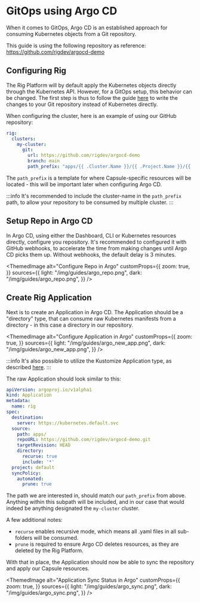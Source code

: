 
# GitOps using Argo CD

When it comes to GitOps, Argo CD is an established approach for consuming Kubernetes objects from a Git repository.

This guide is using the following repository as reference: https://github.com/rigdev/argocd-demo

## Configuring Rig

The Rig Platform will by default apply the Kubernetes objects directly through the Kubernetes API. However, for a GitOps setup, this behavior can be changed.
The first step is thus to follow the guide [here](/operator-manual/gitops#gitops-for-rig-platform-resource-changes) to write the changes to your Git repository instead of Kubernetes directly.

When configuring the cluster, here is an example of using our GitHub repository:

```yaml title="Helm values - Platform"
rig:
  clusters:
    my-cluster:
      git:
        url: https://github.com/rigdev/argocd-demo
        branch: main
        path_prefix: "apps/{{ .Cluster.Name }}/{{ .Project.Name }}/{{ .Capsule.Name }}/"
```

The `path_prefix` is a template for where Capsule-specific resources will be located - this will be important later when configuring Argo CD.

:::info
It's recommended to include the cluster-name in the `path_prefix` path, to allow your repository to be consumed by multiple cluster.
:::

## Setup Repo in Argo CD

In Argo CD, using either the Dashboard, CLI or Kubernetes resources directly, configure you repository. It's recommended to configured it with GitHub webhooks, to accelerate
the time from making changes until Argo CD picks them up. Without webhooks, the default delay is 3 minutes.

<ThemedImage
  alt="Configure Repo in Argo"
  customProps={{
    zoom: true,
  }}
  sources={{
    light: "/img/guides/argo_repo.png",
    dark: "/img/guides/argo_repo.png",
  }}
/>

## Create Rig Application

Next is to create an Application in Argo CD. The Application should be a "directory" type, that can consume raw Kubernetes manifests from a directory - in this case a directory in our repository.

<ThemedImage
  alt="Configure Application in Argo"
  customProps={{
    zoom: true,
  }}
  sources={{
    light: "/img/guides/argo_new_app.png",
    dark: "/img/guides/argo_new_app.png",
  }}
/>

:::info
It's also possible to utilize the Kustomize Application type, as described [here](https://argo-cd.readthedocs.io/en/stable/user-guide/kustomize/).
:::

The raw Application should look similar to this:

```yaml title="Argo CD Application"
apiVersion: argoproj.io/v1alpha1
kind: Application
metadata:
  name: rig
spec:
  destination:
    server: https://kubernetes.default.svc
  source:
    path: apps/
    repoURL: https://github.com/rigdev/argocd-demo.git
    targetRevision: HEAD
    directory:
      recurse: true
      include: '*'
  project: default
  syncPolicy:
    automated:
      prune: true
```

The path we are interested in, should match our `path_prefix` from above. Anything within this subpath will be included, and in our case that would
indeed be anything designated the `my-cluster` cluster.

A few additional notes:
- `recurse` enables recursive mode, which means all .yaml files in all sub-folders will be consumed.
- `prune` is required to ensure Argo CD deletes resources, as they are deleted by the Rig Platform.


With that in place, the Application should now be able to sync the repository and apply our Capsule resources.

<ThemedImage
  alt="Application Sync Status in Argo"
  customProps={{
    zoom: true,
  }}
  sources={{
    light: "/img/guides/argo_sync.png",
    dark: "/img/guides/argo_sync.png",
  }}
/>
